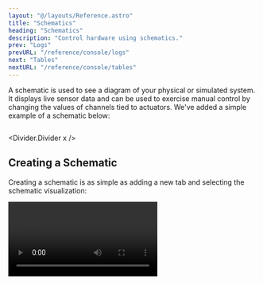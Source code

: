 ```yaml
---
layout: "@/layouts/Reference.astro"
title: "Schematics"
heading: "Schematics"
description: "Control hardware using schematics."
prev: "Logs"
prevURL: "/reference/console/logs"
next: "Tables"
nextURL: "/reference/console/tables"
---
```



A schematic is used to see a diagram of your physical or simulated system. It displays
live sensor data and can be used to exercise manual control by changing the values of
channels tied to actuators. We've added a simple example of a schematic below:

<Image client:only="react" id="console/schematics/example" />

<Divider.Divider x />

## Creating a Schematic

Creating a schematic is as simple as adding a new tab and selecting the schematic
visualization:

<Video client:only="react" id="console/schematics/create" />

<Note.Note variant="warning">
  Make sure that you are working in an active
  [workspace](/reference/console/workspaces)! If your schematic is not created in a
  workspace, it will not be saved permanently to Synnax.
</Note.Note>

<Divider.Divider x />

## Modes

Schematics have three modes: **view**, **edit**, and **control**. To change modes, use
the controls in the bottom-left hand corner of the schematic.

<Table>
  <thead>
    <tr>
      <th>Mode</th>
      <th>Description</th>
    </tr>
  </thead>
  <tbody>
    <tr>
      <td>
        <b>Edit</b>
      </td>
      <td>Symbols can be added and moved, and their properties can be edited.</td>
    </tr>
    <tr>
      <td>
        <b>View</b>
      </td>
      <td>
        Live data from the cluster is displayed on the schematic. Symbols are not
        editable and the user cannot change the system state.
      </td>
    </tr>
    <tr>
      <td>
        <b>Control</b>
      </td>
      <td>The user can click on symbols such as valves and buttons to control them.</td>
    </tr>
  </tbody>
</Table>

<Divider.Divider x />

## The Symbols Library

Schematics are assembled by dragging symbols out of the library and onto the screen.
These symbols are visual representation of sensors, actuators, and other components on
your hardware system. If the symbols are not appearing on the bottom of the screen, make
sure to click the visualization <Icon.Visualize /> icon in the bottom-right corner.

Synnax has a collection of built-in symbols including valves, live sensor values,
buttons, and tanks.

<Divider.Divider x />

## Changing Symbol Properties

When selected, a symbol's properties will appear in the bottom toolbar. There are
several tabs that can be used to fine-tune the look and behavior of the symbol.

### Style Tab

The style tab on allows users to edit the symbol's label, size, orientation, color, and
other visual properties.

<Table>
  <thead>
    <tr>
      <th>Property</th>
      <th>Description</th>
    </tr>
  </thead>
  <tbody>
    <tr>
      <td>
        <b>Label</b>
      </td>
      <td>The text that appears by the symbol.</td>
    </tr>
    <tr>
      <td>
        <b>Label Size</b>
      </td>
      <td>The size of the label.</td>
    </tr>
    <tr>
      <td>
        <b>Color</b>
      </td>
      <td>The color of the symbol.</td>
    </tr>
    <tr>
      <td>
        <b>Normally Open</b>
      </td>
      <td>
        Causes the body of the solenoid valve to look different when it is open or
        closed.
      </td>
    </tr>
    <tr>
      <td>
        <b>Width</b>
      </td>
      <td>Changes the size of a tank.</td>
    </tr>
    <tr>
      <td>
        <b>Height</b>
      </td>
      <td>Changes the size of a tank.</td>
    </tr>
    <tr>
      <td>
        <b>Scale</b>
      </td>
      <td>Changes the size of an element.</td>
    </tr>
    <tr>
      <td>
        <b>Units</b>
      </td>
      <td>Determines what units a value symbol is displaying.</td>
    </tr>
    <tr>
      <td>
        <b>Orientation</b>
      </td>
      <td>
        Determines the orientation of the symbol and the relative placement of the
        label.
      </td>
    </tr>
  </tbody>
</Table>

### Telemetry Tab

The telemetry tab is available on symbols that receive data, such as the value and light
symbols. After selecting a channel from the dropdown, the schematic will fetch and
display the live data from that channel.

The telemetry tab can have the following properties:

<Table>
  <thead>
    <tr>
      <th>Property</th>
      <th>Description</th>
    </tr>
  </thead>
  <tbody>
    <tr>
      <td>
        <b>Input Channel</b>
      </td>
      <td>The channel to stream data from.</td>
    </tr>
    <tr>
      <td>
        <b>Precision</b>
      </td>
      <td>The number of decimal places to display.</td>
    </tr>
    <tr>
      <td>
        <b>Averaging Window</b>
      </td>
      <td>
        Can be used to display a rolling average. For example, a value of 2 will cause
        the screen to display the average of the last 2 samples.
      </td>
    </tr>
  </tbody>
</Table>

<Video client:only="react" id="console/schematics/value" />

### Control Tab

The control tab is available on symbols that can be actuated. Controllable symbols have
two main properties:

<Table>
  <thead>
    <tr>
      <th>Property</th>
      <th>Description</th>
    </tr>
  </thead>
  <tbody>
    <tr>
      <td>
        <b>State Channel</b>
      </td>
      <td>
        Represents the display state of the symbol. If the input channel has a value of
        1, the symbol will be display as activated.
      </td>
    </tr>
    <tr>
      <td>
        <b>Command Channel</b>
      </td>
      <td>
        Will be written to when you click on the symbol. If the symbol is de-activated,
        clicking on it will write 1 to the output channel (an activation command). If
        the symbol is activated, clicking on it will write 0 to the output channel (a
        deactivation command).
      </td>
    </tr>
  </tbody>
</Table>

<Divider.Divider x />

## Stylistic Modifying the Schematic

There are many ways that you can change the visuals of a schematic.

### Connection Lines

Every symbol has locations to attach connection lines. When hovering over an symbol,
these attachment points appear. To draw a connection line, click on an attachment point
and drag the line to a different symbol:

<Video client:only="react" id="console/schematics/connections" />

### Aligning Elements

To align elements, create a selection box by clicking and dragging on the canvas. Then,
use the vertical or horizontal alignment buttons to align the selected elements:

<Video client:only="react" id="console/schematics/align-items" />

### Changing Colors

You can also change the color of multiple symbols together in the same manner:

<Video client:only="react" id="console/schematics/change-color" />

<Divider.Divider x />

## Control Mode

In control mode, elements on the schematic are able to be activated for manual control
of the system. Clicking on an actionable element, such as a valve, switch, or button,
allows you to activate the output channel on that element. The circle on the element
shows what is in control. If the circle is blue, the current schematic has control. If
the circle is green, the current schematic has absolute control. If the circle is red,
the current schematic does not have control as the element is part of an automated
sequence or is controlled by another schematic.

The color of the bar indicates what is controlling the elements on the Schematic. There
is a legend on the display indicating what controlling node is what color.

<Video client:only="react" id="console/schematics/valve" />

<Divider.Divider x />

## Snapshotting a Schematic

Oftentimes, you will want to save the configuration of a schematic to a particular
range, so you can see exactly how a schematic looked at a certain point in time. To do
this, you can snapshot a schematic to a range by finding the schematic in the resources
toolbar, opening the context menu, and snapshotting the schematic to a range.

<Video client:only="react" id="console/schematics/snapshot" />

<Divider.Divider x />

## Loading a Schematic from a JSON File

You can download a schematic as a JSON file so that it can be easily sent and loaded.

To download, right click on the schematics name in the resources toolbar and click
"Download as JSON":

<Video client:only="react" id="console/schematics/download" />

To import a schematic, you can drag and drop from your file system or right click on a
workspace name in the ontology menu:

<Video client:only="react" id="console/schematics/upload" />
